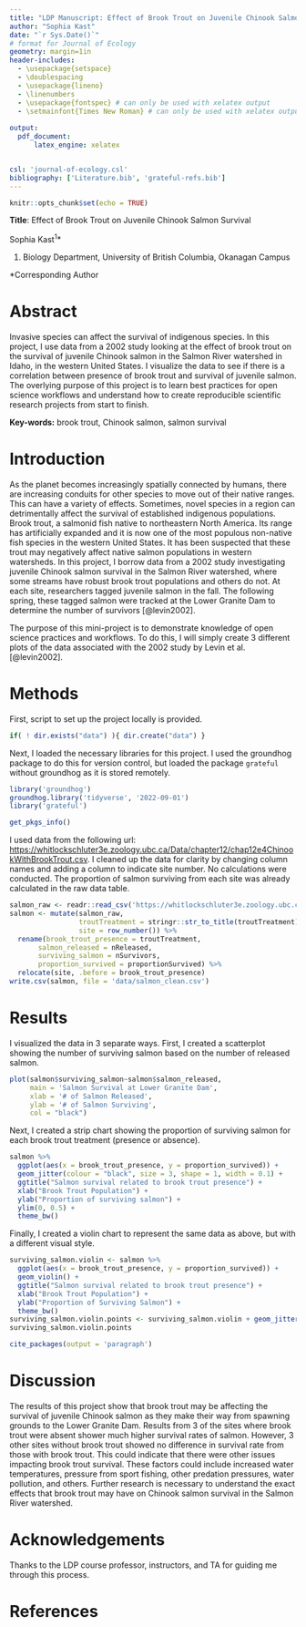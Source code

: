 ```yaml
---
title: "LDP Manuscript: Effect of Brook Trout on Juvenile Chinook Salmon Survival"
author: "Sophia Kast"
date: "`r Sys.Date()`"
# format for Journal of Ecology
geometry: margin=1in
header-includes: 
  - \usepackage{setspace}
  - \doublespacing
  - \usepackage{lineno}
  - \linenumbers
  - \usepackage{fontspec} # can only be used with xelatex output
  - \setmainfont{Times New Roman} # can only be used with xelatex output
  
output: 
  pdf_document:
      latex_engine: xelatex


csl: 'journal-of-ecology.csl'
bibliography: ['Literature.bib', 'grateful-refs.bib']
---
```


```r
knitr::opts_chunk$set(echo = TRUE)
```

**Title**: Effect of Brook Trout on Juvenile Chinook Salmon Survival

Sophia Kast^1^\*

1.  Biology Department, University of British Columbia, Okanagan Campus

\*Corresponding Author

\newpage

# Abstract

Invasive species can affect the survival of indigenous species. In this project, I use data from a 2002 study looking at the effect of brook trout on the survival of juvenile Chinook salmon in the Salmon River watershed in Idaho, in the western United States. I visualize the data to see if there is a correlation between presence of brook trout and survival of juvenile salmon. The overlying purpose of this project is to learn best practices for open science workflows and understand how to create reproducible scientific research projects from start to finish.

**Key-words:** brook trout, Chinook salmon, salmon survival

# Introduction

As the planet becomes increasingly spatially connected by humans, there are increasing conduits for other species to move out of their native ranges. This can have a variety of effects. Sometimes, novel species in a region can detrimentally affect the survival of established indigenous populations. Brook trout, a salmonid fish native to northeastern North America. Its range has artificially expanded and it is now one of the most populous non-native fish species in the western United States. It has been suspected that these trout may negatively affect native salmon populations in western watersheds. In this project, I borrow data from a 2002 study investigating juvenile Chinook salmon survival in the Salmon River watershed, where some streams have robust brook trout populations and others do not. At each site, researchers tagged juvenile salmon in the fall. The following spring, these tagged salmon were tracked at the Lower Granite Dam to determine the number of survivors [@levin2002].

The purpose of this mini-project is to demonstrate knowledge of open science practices and workflows. To do this, I will simply create 3 different plots of the data associated with the 2002 study by Levin et al. [@levin2002]. 

# Methods

First, script to set up the project locally is provided. 

```r
if( ! dir.exists("data") ){ dir.create("data") }
```

Next, I loaded the necessary libraries for this project. I used the groundhog package to do this for version control, but loaded the package `grateful` without groundhog as it is stored remotely.

```r
library('groundhog')
groundhog.library('tidyverse', '2022-09-01')
library('grateful')
```

```r
get_pkgs_info()
```


I used data from the following url: <https://whitlockschluter3e.zoology.ubc.ca/Data/chapter12/chap12e4ChinookWithBrookTrout.csv>. I cleaned up the data for clarity by changing column names and adding a column to indicate site number. No calculations were conducted. The proportion of salmon surviving from each site was already calculated in the raw data table. 

```r
salmon_raw <- readr::read_csv('https://whitlockschluter3e.zoology.ubc.ca/Data/chapter12/chap12e4ChinookWithBrookTrout.csv')
salmon <- mutate(salmon_raw,
                 troutTreatment = stringr::str_to_title(troutTreatment),
                 site = row_number()) %>% 
  rename(brook_trout_presence = troutTreatment, 
       salmon_released = nReleased,
       surviving_salmon = nSurvivors,
       proportion_survived = proportionSurvived) %>%
  relocate(site, .before = brook_trout_presence)
write.csv(salmon, file = 'data/salmon_clean.csv')
```

# Results

I visualized the data in 3 separate ways. First, I created a scatterplot showing the number of surviving salmon based on the number of released salmon. 

```r
plot(salmon$surviving_salmon~salmon$salmon_released, 
     main = 'Salmon Survival at Lower Granite Dam', 
     xlab = '# of Salmon Released', 
     ylab = '# of Salmon Surviving',
     col = "black")
```

\newpage

Next, I created a strip chart showing the proportion of surviving salmon for each brook trout treatment (presence or absence). 


```r
salmon %>%
  ggplot(aes(x = brook_trout_presence, y = proportion_survived)) +
  geom_jitter(colour = "black", size = 3, shape = 1, width = 0.1) +
  ggtitle("Salmon survival related to brook trout presence") +
  xlab("Brook Trout Population") +
  ylab("Proportion of surviving salmon") +
  ylim(0, 0.5) +
  theme_bw()
```

\newpage

Finally, I created a violin chart to represent the same data as above, but with a different visual style. 


```r
surviving_salmon.violin <- salmon %>% 
  ggplot(aes(x = brook_trout_presence, y = proportion_survived)) +
  geom_violin() +
  ggtitle("Salmon survival related to brook trout presence") +
  xlab("Brook Trout Population") +
  ylab("Proportion of Surviving Salmon") +
  theme_bw()
surviving_salmon.violin.points <- surviving_salmon.violin + geom_jitter(colour = "black", size = 3, shape = 1, width = 0.1)
surviving_salmon.violin.points
```


```r
cite_packages(output = 'paragraph')
```

# Discussion

The results of this project show  that brook trout may be affecting the survival of juvenile Chinook salmon as they make their way from spawning grounds to the Lower Granite Dam. Results from 3 of the sites where brook trout were absent shower much higher survival rates of salmon. However, 3 other sites without brook trout showed no difference in survival rate from those with brook trout. This could indicate that there were other issues impacting brook trout survival. These factors could include increased water temperatures, pressure from sport fishing, other predation pressures, water pollution, and others. Further research is necessary to understand the exact effects that brook trout may have on Chinook salmon survival in the Salmon River watershed. 

\newpage

# Acknowledgements

Thanks to the LDP course professor, instructors, and TA for guiding me through this process. 

# References

::: {#refs}
:::


